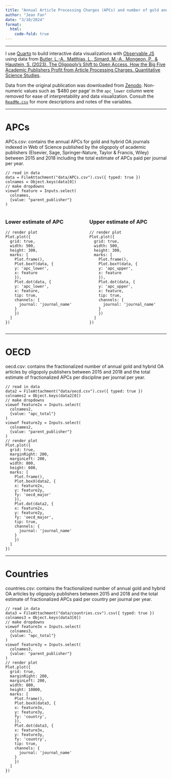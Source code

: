 ```yaml
---
title: "Annual Article Processing Charges (APCs) and number of gold and hybrid open access articles in Web of Science indexed journals published by Elsevier, Sage, Springer-Nature, Taylor & Francis and Wiley 2015-2018"
author: "Jean Fan"
date: "3/10/2024"
format: 
  html:
    code-fold: true
---
```


---

I use [Quarto](https://quarto.org/) to build interactive data visualizations with [Observable JS](https://quarto.org/docs/interactive/ojs/ojs-cells.html) using data from [Butler, L.-A., Matthias, L., Simard, M.-A., Mongeon, P., & Haustein, S. (2023). The Oligopoly's Shift to Open Access. How the Big Five Academic Publishers Profit from Article Processing Charges. Quantitative Science Studies](https://direct.mit.edu/qss/article/4/4/778/118070/The-oligopoly-s-shift-to-open-access-How-the-big). 

Data from the original publication was downloaded from [Zenodo](https://zenodo.org/records/7086420). Non-numeric values such as '$480 per page' in the `apc_lower` column were removed for ease of interpretability and data visualization. Consult the [`ReadMe.csv`](https://zenodo.org/records/7086420) for more descriptions and notes of the variables. 

---

# APCs

APCs.csv: contains the annual APCs for gold and hybrid OA journals indexed in Web of Science published by the oligopoly of academic publishers (Elsevier, Sage, Springer-Nature, Taylor & Francis, Wiley) between 2015 and 2018 including the total estimate of APCs paid per journal per year.

```ojs
// read in data 
data = FileAttachment("data/APCs.csv").csv({ typed: true })
colnames = Object.keys(data[0])
// make dropdowns
viewof feature = Inputs.select(
  colnames,
  {value: "parent_publisher"}
)
```

:::: {.columns}

::: {.column width="50%"}

### Lower estimate of APC
```ojs
// render plot
Plot.plot({
  grid: true,
  width: 500,
  height: 300,
  marks: [
    Plot.frame(),
    Plot.boxY(data, {
    y: 'apc_lower',
    x: feature
    }),
    Plot.dot(data, {
    y: 'apc_lower',
    x: feature,
    tip: true,
    channels: {
      journal: 'journal_name'
    }
    })
  ]
})
```

:::

::: {.column width="50%"}

### Upper estimate of APC
```ojs
// render plot
Plot.plot({
  grid: true,
  width: 500,
  height: 300,
  marks: [
    Plot.frame(),
    Plot.boxY(data, {
    y: 'apc_upper',
    x: feature
    }),
    Plot.dot(data, {
    y: 'apc_upper',
    x: feature,
    tip: true,
    channels: {
      journal: 'journal_name'
    }
    })
  ]
})
```

:::

::::

---

# OECD

oecd.csv: contains the fractionalized number of annual gold and hybrid OA articles by oligopoly publishers between 2015 and 2018 and the total estimate of fractionalized APCs per discipline per journal per year.

```ojs
// read in data 
data2 = FileAttachment("data/oecd.csv").csv({ typed: true })
colnames2 = Object.keys(data2[0])
// make dropdowns
viewof feature2x = Inputs.select(
  colnames2,
  {value: "apc_total"}
)
viewof feature2y = Inputs.select(
  colnames2,
  {value: "parent_publisher"}
)
// render plot
Plot.plot({
  grid: true,
  marginRight: 200,
  marginLeft: 200,
  width: 800,
  height: 600,
  marks: [
    Plot.frame(),
    Plot.boxX(data2, {
    x: feature2x,
    y: feature2y, 
    fy: 'oecd_major'
    }),
    Plot.dot(data2, {
    x: feature2x,
    y: feature2y, 
    fy: 'oecd_major',
    tip: true,
    channels: {
      journal: 'journal_name'
    }
    })
  ]
})
```

---

# Countries

countries.csv: contains the fractionalized number of annual gold and hybrid OA articles by oligopoly publishers between 2015 and 2018 and the total estimate of fractionalized APCs paid per country per journal per year.

```ojs
// read in data 
data3 = FileAttachment("data/countries.csv").csv({ typed: true })
colnames3 = Object.keys(data3[0])
// make dropdowns
viewof feature3x = Inputs.select(
  colnames3,
  {value: "apc_total"}
)
viewof feature3y = Inputs.select(
  colnames3,
  {value: "parent_publisher"}
)
// render plot
Plot.plot({
  grid: true,
  marginRight: 200,
  marginLeft: 200,
  width: 800,
  height: 10000,
  marks: [
    Plot.frame(),
    Plot.boxX(data3, {
    x: feature3x,
    y: feature3y, 
    fy: 'country',
    }),
    Plot.dot(data3, {
    x: feature3x,
    y: feature3y, 
    fy: 'country',
    tip: true,
    channels: {
      journal: 'journal_name'
    }
    })
  ]
})
```
